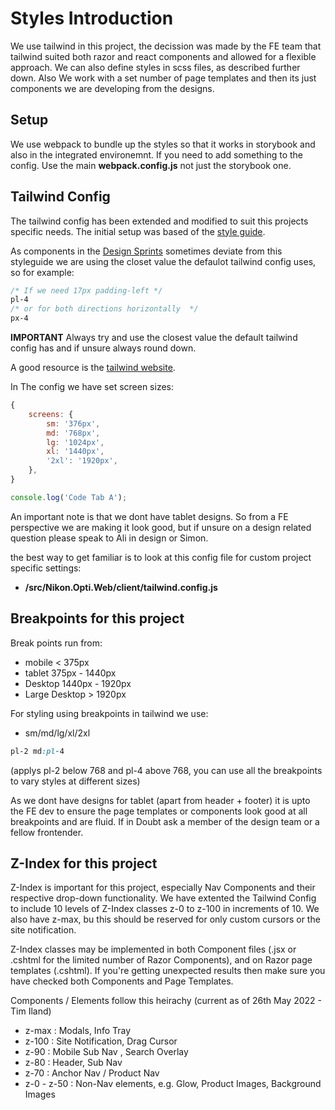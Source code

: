 
<Meta title="Documentation / Styles" />

# Styles Introduction

We use tailwind in this project, the decission was made by the FE team that tailwind
suited both razor and react components and allowed for a flexible approach. We can
also define styles in scss files, as described further down. Also We work with a set
number of page templates and then its just components we are developing from the designs.

## Setup

We use webpack to bundle up the styles so that it works in storybook and also in the integrated environemnt.
If you need to add something to the config. Use the main **webpack.config.js** not just the storybook one.

## Tailwind Config

The tailwind config has been extended and modified to suit this projects specific needs.
The initial setup was based of the [style guide](https://www.figma.com/proto/Nsdf8VyJ5TtQ7qRGbkMsKL/%E2%AD%90-Nikon-Design-System?page-id=2%3A14&node-id=41%3A10278&viewport=241%2C48%2C0.07&scaling=scale-down-width&starting-point-node-id=41%3A10278).

As components in the [Design Sprints](<https://www.figma.com/file/zVt5JTVJOeP3Grimu8pkTW/%E2%AD%90-Nikon-Design-Sprints-(Roboto)?node-id=1333%3A409536>) sometimes deviate from this styleguide we are using the closet value
the defaulot tailwind config uses, so for example:

```css
/* If we need 17px padding-left */
pl-4
/* or for both directions horizontally  */
px-4
```

**IMPORTANT** Always try and use the closest value the default tailwind config has and if unsure
always round down.

A good resource is the [tailwind website](https://tailwindcss.com/).

In The config we have set screen sizes:

```js
{
	screens: {
		sm: '376px',
		md: '768px',
		lg: '1024px',
		xl: '1440px',
		'2xl': '1920px',
	},
}
```

```javascript I'm A tab
console.log('Code Tab A');
```

An important note is that we dont have tablet designs. So from a FE perspective we are making
it look good, but if unsure on a design related question please speak to Ali in design or Simon.

the best way to get familiar is to look at this config file for custom project specific settings:

- **/src/Nikon.Opti.Web/client/tailwind.config.js**

## Breakpoints for this project

Break points run from:

- mobile < 375px
- tablet 375px - 1440px
- Desktop 1440px - 1920px
- Large Desktop > 1920px

For styling using breakpoints in tailwind we use:

- sm/md/lg/xl/2xl

```css
pl-2 md:pl-4
```

(applys pl-2 below 768 and pl-4 above 768, you can use all the breakpoints to vary styles
at different sizes)

As we dont have designs for tablet (apart from header + footer) it is upto the FE dev to ensure the
page templates or components look good at all breakpoints and are fluid. If in Doubt ask a member of the
design team or a fellow frontender.

## Z-Index for this project

Z-Index is important for this project, especially Nav Components and their respective drop-down functionality.
We have extented the Tailwind Config to include 10 levels of Z-Index classes z-0 to z-100 in increments of 10. We also have z-max, bu this should be reserved for only custom cursors or the site notification.

Z-Index classes may be implemented in both Component files (.jsx or .cshtml for the limited number of Razor Components), and on Razor page templates (.cshtml). If you're getting unexpected results then make sure you have checked both Components and Page Templates.

Components / Elements follow this heirachy (current as of 26th May 2022 - Tim Iland)

- z-max : Modals, Info Tray
- z-100 : Site Notification, Drag Cursor
- z-90 : Mobile Sub Nav , Search Overlay
- z-80 : Header, Sub Nav
- z-70 : Anchor Nav / Product Nav
- z-0 - z-50 : Non-Nav elements, e.g. Glow, Product Images, Background Images
